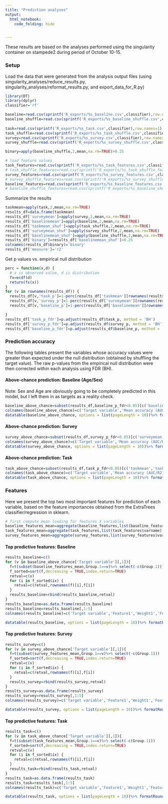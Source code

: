 ```yaml
---
title: "Prediction analyses"
output: 
  html_notebook: 
    code_folding: hide


---
```


These results are based on the analyses performed using the singularity container on stampede2 during period of October 10-15.  

### Setup

Load the data that were generated from the analysis output files (using singularity_analyses/reduce_results.py, singularity_analyses/reformat_results.py, and export_data_for_R.py)

```r
library(DT)
library(dplyr)
classifier='rf'

baseline=read.csv(sprintf('R_exports/%s_baseline.csv',classifier),row.names=1)
baseline_shuffle=read.csv(sprintf('R_exports/%s_baseline_shuffle.csv',classifier),row.names=1)
                          
task=read.csv(sprintf('R_exports/%s_task.csv',classifier),row.names=1)
task_shuffle=read.csv(sprintf('R_exports/%s_task_shuffle.csv',classifier),row.names=1)
survey=read.csv(sprintf('R_exports/%s_survey.csv',classifier),row.names=1)
survey_shuffle=read.csv(sprintf('R_exports/%s_survey_shuffle.csv',classifier),row.names=1)

binary=apply(baseline_shuffle,2,mean,na.rm=TRUE)>0.25

# load feature values
task_features=read.csv(sprintf('R_exports/%s_task_features.csv',classifier),header=TRUE)
# task_shuffle_features=read.csv(sprintf('R_exports/%s_task_shuffle_features.csv',classifier),header=TRUE)
survey_features=read.csv(sprintf('R_exports/%s_survey_features.csv',classifier),header=TRUE)
# survey_shuffle_features=read.csv(sprintf('R_exports/%s_survey_shuffle_features.csv',classifier),header=TRUE)
baseline_features=read.csv(sprintf('R_exports/%s_baseline_features.csv',classifier),header=TRUE)
# baseline_shuffle_features=read.csv(sprintf('R_exports/%s_baseline_shuffle_features.csv',classifier),header=TRUE)


```

Summarize the results 

```r
taskmean=apply(task,2,mean,na.rm=TRUE)
results_df=data.frame(taskmean)
results_df['surveymean']=apply(survey,2,mean,na.rm=TRUE)
results_df['baselinemean']=apply(baseline,2,mean,na.rm=TRUE)
results_df['taskmean_shuf']=apply(task_shuffle,2,mean,na.rm=TRUE)
results_df['surveymean_shuf']=apply(survey_shuffle,2,mean,na.rm=TRUE)
results_df['baselinemean_shuf']=apply(baseline_shuffle,2,mean,na.rm=TRUE)
results_df['binary']=results_df['baselinemean_shuf']>0.25
colnames(results_df$binary)='binary'
results_df['measure']='r2'
```
Get p values vs. empirical null distribution
```r
perc = function(x,d) {
  # x is observed value, d is distribution
  fx=ecdf(d)
  return(fx(x))
}
for (v in rownames(results_df)) {
  results_df[v,'task_p']=1-perc(results_df['taskmean'][rownames(results_df)==v,],baseline[,v])
  results_df[v,'survey_p']=1-perc(results_df['surveymean'][rownames(results_df)==v,],baseline[,v])
  results_df[v,'baseline_p']=1-perc(results_df['baselinemean'][rownames(results_df)==v,],baseline_shuffle[,v])

}
results_df['task_p_fdr']=p.adjust(results_df$task_p, method = 'BH')
results_df['survey_p_fdr']=p.adjust(results_df$survey_p, method = 'BH')
results_df['baseline_p_fdr']=p.adjust(results_df$baseline_p, method = 'BH')

```

### Prediction accuracy
The following tables present the variables whose accuracy values were greater than expected under the null distribution (obtained by shuffling the target value).  The raw p-values from the empirical null distribution were then corrected within each analysis using FDR (BH).

#### Above-chance prediction: Baseline (Age/Sex)
Note: Sex and Age are obviously going to be completely predicted in this model, but I left them in as targets as a reality check.

```r
baseline_above_chance=subset(results_df,baseline_p_fdr<0.05)[c('baselinemean','baseline_p_fdr')] %>% tibble::rownames_to_column() %>% arrange(desc(baselinemean))
colnames(baseline_above_chance)=c('Target variable','Mean accuracy (AUC/R2)','p (FDR)')
datatable(baseline_above_chance, options = list(pageLength = 10))%>% formatRound(4)

```

#### Above-chance prediction: Survey
```r
survey_above_chance=subset(results_df,survey_p_fdr<0.05)[c('surveymean','survey_p_fdr')] %>% tibble::rownames_to_column() %>% arrange(desc(surveymean))
colnames(survey_above_chance)=c('Target variable','Mean accuracy (AUC/R2)','p (FDR)')
datatable(survey_above_chance, options = list(pageLength = 10))%>% formatRound(4)

```

#### Above-chance prediction: Task
```r
task_above_chance=subset(results_df,task_p_fdr<0.05)[c('taskmean','task_p_fdr')] %>% tibble::rownames_to_column() %>% arrange(desc(taskmean))
colnames(task_above_chance)=c('Target variable','Mean accuracy (AUC/R2)','p (FDR)')
datatable(task_above_chance, options = list(pageLength = 10))%>% formatRound(4)


```
### Features
Here we present the top two most important features for prediction of each variable, based on the feature importances obtained from the ExtraTrees classifier/regression in sklearn.


```r
# first compute mean loading for features X variables
baseline_features_mean=aggregate(baseline_features,list(baseline_features$varname),mean) %>% select(-c(varname))
task_features_mean=aggregate(task_features,list(task_features$varname),mean) %>% select(-c(varname))
survey_features_mean=aggregate(survey_features,list(survey_features$varname),mean) %>% select(-c(varname))

```

#### Top predictive features: Baseline 


```r
results_baseline=c()
for (v in baseline_above_chance['Target variable'][,1]){
  f=t(subset(baseline_features_mean,Group.1==v)%>% select(-c(Group.1)))
  f_sorted=sort(f,decreasing = TRUE,index.return=TRUE)
  retval=c(v)
  for (i in f_sorted$ix) {
    retval=c(retval,rownames(f)[i],f[i])
  }
  results_baseline=rbind(results_baseline,retval)
}
results_baseline=as.data.frame(results_baseline)
results_baseline=results_baseline[,1:5]
colnames(results_baseline)=c('Target variable','Feature1','Weight1','Feature2','Weight2')

datatable(results_baseline, options = list(pageLength = 10))%>% formatRound(c('Weight1','Weight2'),4)
```

#### Top predictive features: Survey 

```r
results_survey=c()
for (v in survey_above_chance['Target variable'][,1]){
  f=t(subset(survey_features_mean,Group.1==v)%>% select(-c(Group.1)))
  f_sorted=sort(f,decreasing = TRUE,index.return=TRUE)
  retval=c(v)
  for (i in f_sorted$ix) {
    retval=c(retval,rownames(f)[i],f[i])
  }
  results_survey=rbind(results_survey,retval)
}
results_survey=as.data.frame(results_survey)
results_survey=results_survey[,1:5]
colnames(results_survey)=c('Target variable','Feature1','Weight1','Feature2','Weight2')

datatable(results_survey, options = list(pageLength = 10))%>% formatRound(c('Weight1','Weight2'),4)

```

#### Top predictive features: Task 

```r

results_task=c()
for (v in task_above_chance['Target variable'][,1]){
  f=t(subset(task_features_mean,Group.1==v)%>% select(-c(Group.1)))
  f_sorted=sort(f,decreasing = TRUE,index.return=TRUE)
  retval=c(v)
  for (i in f_sorted$ix) {
    retval=c(retval,rownames(f)[i],f[i])
  }
  results_task=rbind(results_task,retval)
}
results_task=as.data.frame(results_task)
results_task=results_task[,1:5]
colnames(results_task)=c('Target variable','Feature1','Weight1','Feature2','Weight2')

datatable(results_task, options = list(pageLength = 10))%>% formatRound(c('Weight1','Weight2'),4)


```

